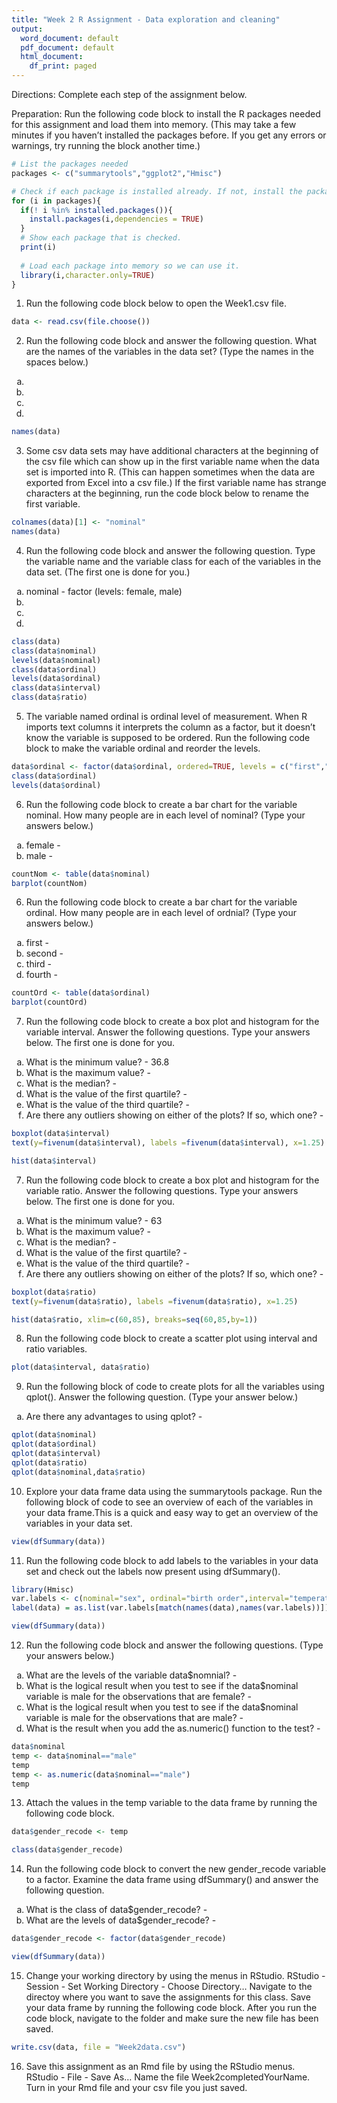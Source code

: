 ```yaml
---
title: "Week 2 R Assignment - Data exploration and cleaning"
output:
  word_document: default
  pdf_document: default
  html_document:
    df_print: paged
---
```

Directions: Complete each step of the assignment below.

Preparation: Run the following code block to install the R packages needed for this assignment and load them into memory. (This may take a few minutes if you haven't installed the packages before. If you get any errors or warnings, try running the block another time.)
```r
# List the packages needed
packages <- c("summarytools","ggplot2","Hmisc")

# Check if each package is installed already. If not, install the package.
for (i in packages){
  if(! i %in% installed.packages()){
    install.packages(i,dependencies = TRUE)
  }
  # Show each package that is checked.
  print(i)
  
  # Load each package into memory so we can use it.
  library(i,character.only=TRUE)
}
```


1) Run the following code block below to open the Week1.csv file.
```r
data <- read.csv(file.choose())
```

2) Run the following code block and answer the following question. What are the names of the variables in the data set? (Type the names in the spaces below.)
a)
b)
c)
d)
```r
names(data)
```

3) Some csv data sets may have additional characters at the beginning of the csv file which can show up in the first variable name when the data set is imported into R. (This can happen sometimes when the data are exported from Excel into a csv file.) If the first variable name has strange characters at the beginning, run the code block below to rename the first variable.
```r
colnames(data)[1] <- "nominal"
names(data)
```

4) Run the following code block and answer the following question. Type the variable name and the variable class for each of the variables in the data set. (The first one is done for you.)
a) nominal - factor (levels: female, male)
b) 
c)
d)
```r
class(data)
class(data$nominal)
levels(data$nominal)
class(data$ordinal)
levels(data$ordinal)
class(data$interval)
class(data$ratio)
```

5) The variable named ordinal is ordinal level of measurement. When R imports text columns it interprets the column as a factor, but it doesn't know the variable is supposed to be ordered. Run the following code block to make the variable ordinal and reorder the levels.
```r
data$ordinal <- factor(data$ordinal, ordered=TRUE, levels = c("first","second","third","fourth"))
class(data$ordinal)
levels(data$ordinal)
```

6) Run the following code block to create a bar chart for the variable nominal. How many people are in each level of nominal? (Type your answers below.)
a) female - 
b) male - 
```r
countNom <- table(data$nominal)
barplot(countNom)
```

6) Run the following code block to create a bar chart for the variable ordinal. How many people are in each level of ordnial? (Type your answers below.)
a) first - 
b) second - 
c) third - 
d) fourth - 
```r
countOrd <- table(data$ordinal)
barplot(countOrd)
```

7) Run the following code block to create a box plot and histogram for the variable interval. Answer the following questions. Type your answers below. The first one is done for you.
a) What is the minimum value? - 36.8
b) What is the maximum value? - 
c) What is the median? - 
d) What is the value of the first quartile? - 
e) What is the value of the third quartile? - 
f) Are there any outliers showing on either of the plots? If so, which one? - 
```r
boxplot(data$interval)
text(y=fivenum(data$interval), labels =fivenum(data$interval), x=1.25)

hist(data$interval)
```

7) Run the following code block to create a box plot and histogram for the variable ratio. Answer the following questions. Type your answers below. The first one is done for you.
a) What is the minimum value? - 63
b) What is the maximum value? - 
c) What is the median? - 
d) What is the value of the first quartile? - 
e) What is the value of the third quartile? - 
f) Are there any outliers showing on either of the plots? If so, which one? - 
```r
boxplot(data$ratio)
text(y=fivenum(data$ratio), labels =fivenum(data$ratio), x=1.25)

hist(data$ratio, xlim=c(60,85), breaks=seq(60,85,by=1))
```

8) Run the following code block to create a scatter plot using interval and ratio variables.
```r
plot(data$interval, data$ratio)

```

9) Run the following block of code to create plots for all the variables using qplot(). Answer the following question. (Type your answer below.)
a) Are there any advantages to using qplot? - 
```r
qplot(data$nominal)
qplot(data$ordinal)
qplot(data$interval)
qplot(data$ratio)
qplot(data$nominal,data$ratio)
```

10) Explore your data frame data using the summarytools package. Run the following block of code to see an overview of each of the variables in your data frame.This is a quick and easy way to get an overview of the variables in your data set.
```r
view(dfSummary(data))
```

11) Run the following code block to add labels to the variables in your data set and check out the labels now present using dfSummary().
```r
library(Hmisc)
var.labels <- c(nominal="sex", ordinal="birth order",interval="temperature in Celsius", ratio="height in inches")
label(data) = as.list(var.labels[match(names(data),names(var.labels))])

view(dfSummary(data))
```

12) Run the following code block and answer the following questions. (Type your answers below.)
a) What are the levels of the variable data$nomnial? - 
b) What is the logical result when you test to see if the data$nominal variable is male for the observations that are female? - 
c) What is the logical result when you test to see if the data$nominal variable is male for the observations that are male? - 
d) What is the result when you add the as.numeric() function to the test? - 
```r
data$nominal
temp <- data$nominal=="male"
temp
temp <- as.numeric(data$nominal=="male")
temp
```

13) Attach the values in the temp variable to the data frame by running the following code block.

```r
data$gender_recode <- temp

class(data$gender_recode)


```

14) Run the following code block to convert the new gender_recode variable to a factor. Examine the data frame using dfSummary() and answer the following question.
a) What is the class of data$gender_recode? - 
b) What are the levels of data$gender_recode? - 
```r
data$gender_recode <- factor(data$gender_recode)

view(dfSummary(data))
```

15) Change your working directory by using the menus in RStudio. RStudio - Session - Set Working Directory - Choose Directory... Navigate to the directoy where you want to save the assignments for this class. Save your data frame by running the following code block. After you run the code block, navigate to the folder and make sure the new file has been saved.
```r
write.csv(data, file = "Week2data.csv")
```

16) Save this assignment as an Rmd file by using the RStudio menus. RStudio - File - Save As... Name the file Week2completedYourName. Turn in your Rmd file and your csv file you just saved.